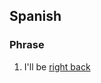 ==Spanish==
===Phrase===
{{head|es|phrase|head=[[ir|voy]] [[y]] [[venir|vengo]]}}
# I'll be [[right back]]